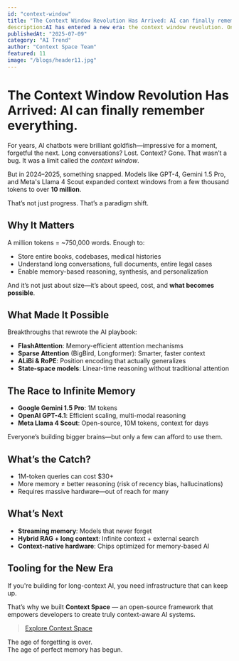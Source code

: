 ```yaml
---
id: "context-window"
title: "The Context Window Revolution Has Arrived: AI can finally remember everything"
description:AI has entered a new era: the context window revolution. Once limited to short-term memory, today’s top models like GPT-4 and Gemini 1.5 now handle millions of tokens, enabling them to process entire books, medical records, or legal cases in a single session."
publishedAt: "2025-07-09"
category: "AI Trend"
author: "Context Space Team"
featured: 11
image: "/blogs/header11.jpg"
---
```



# The Context Window Revolution Has Arrived: AI can finally remember everything.

For years, AI chatbots were brilliant goldfish—impressive for a moment, forgetful the next. Long conversations? Lost. Context? Gone. That wasn’t a bug. It was a limit called the *context window*.

But in 2024–2025, something snapped. Models like GPT-4, Gemini 1.5 Pro, and Meta's Llama 4 Scout expanded context windows from a few thousand tokens to over **10 million**.

That’s not just progress. That’s a paradigm shift.

## Why It Matters

A million tokens = ~750,000 words. Enough to:
- Store entire books, codebases, medical histories
- Understand long conversations, full documents, entire legal cases
- Enable memory-based reasoning, synthesis, and personalization

And it’s not just about size—it’s about speed, cost, and **what becomes possible**.

## What Made It Possible

Breakthroughs that rewrote the AI playbook:
- **FlashAttention**: Memory-efficient attention mechanisms
- **Sparse Attention** (BigBird, Longformer): Smarter, faster context
- **ALiBi & RoPE**: Position encoding that actually generalizes
- **State-space models**: Linear-time reasoning without traditional attention


## The Race to Infinite Memory

- **Google Gemini 1.5 Pro**: 1M tokens
- **OpenAI GPT-4.1**: Efficient scaling, multi-modal reasoning
- **Meta Llama 4 Scout**: Open-source, 10M tokens, context for days

Everyone’s building bigger brains—but only a few can afford to use them.


## What’s the Catch?

- 1M-token queries can cost $30+
- More memory ≠ better reasoning (risk of recency bias, hallucinations)
- Requires massive hardware—out of reach for many


## What’s Next

- **Streaming memory**: Models that never forget
- **Hybrid RAG + long context**: Infinite context + external search
- **Context-native hardware**: Chips optimized for memory-based AI


## Tooling for the New Era

If you're building for long-context AI, you need infrastructure that can keep up.

That’s why we built **Context Space** — an open-source framework that empowers developers to create truly context-aware AI systems.

> [Explore Context Space](https://github.com/context-space/context-space)


The age of forgetting is over.  
The age of perfect memory has begun.  

